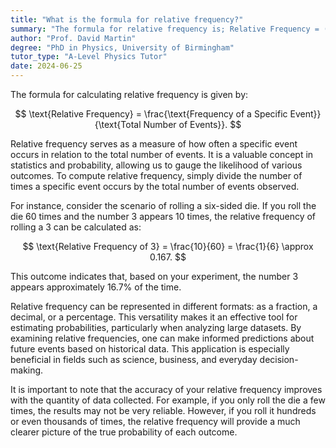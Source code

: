 ```yaml
---
title: "What is the formula for relative frequency?"
summary: "The formula for relative frequency is; Relative Frequency = (Frequency of a specific event) / (Total number of events)."
author: "Prof. David Martin"
degree: "PhD in Physics, University of Birmingham"
tutor_type: "A-Level Physics Tutor"
date: 2024-06-25
---
```


The formula for calculating relative frequency is given by:

$$
\text{Relative Frequency} = \frac{\text{Frequency of a Specific Event}}{\text{Total Number of Events}}.
$$

Relative frequency serves as a measure of how often a specific event occurs in relation to the total number of events. It is a valuable concept in statistics and probability, allowing us to gauge the likelihood of various outcomes. To compute relative frequency, simply divide the number of times a specific event occurs by the total number of events observed.

For instance, consider the scenario of rolling a six-sided die. If you roll the die $60$ times and the number $3$ appears $10$ times, the relative frequency of rolling a $3$ can be calculated as:

$$
\text{Relative Frequency of 3} = \frac{10}{60} = \frac{1}{6} \approx 0.167.
$$

This outcome indicates that, based on your experiment, the number $3$ appears approximately $16.7\%$ of the time.

Relative frequency can be represented in different formats: as a fraction, a decimal, or a percentage. This versatility makes it an effective tool for estimating probabilities, particularly when analyzing large datasets. By examining relative frequencies, one can make informed predictions about future events based on historical data. This application is especially beneficial in fields such as science, business, and everyday decision-making.

It is important to note that the accuracy of your relative frequency improves with the quantity of data collected. For example, if you only roll the die a few times, the results may not be very reliable. However, if you roll it hundreds or even thousands of times, the relative frequency will provide a much clearer picture of the true probability of each outcome.
    